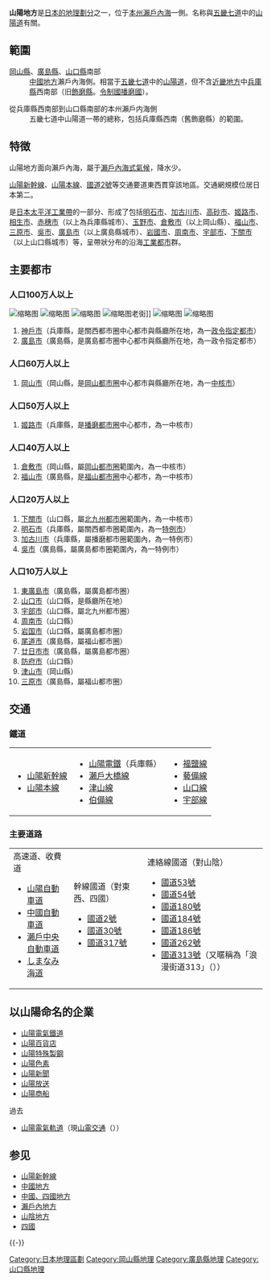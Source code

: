 {{japanese|japanese=山陽地方|kana=さんようちほう|romaji=San'yō-chihō|image=SanYo-region Small.png}}
'''山陽地方'''是[[日本地理區劃|日本的地理劃分]]之一，位于[[本州|本州]][[瀨戶內海|瀨戶內海]]一側。名称與[[五畿七道|五畿七道]]中的[[山陽道|山陽道]]有關。

==範圍==
;[[岡山縣|岡山縣]]、[[廣島縣|廣島縣]]、[[山口縣|山口縣]]南部
:[[中國地方|中國地方]]瀨戶內海側。相當于[[五畿七道|五畿七道]]中的[[山陽道|山陽道]]，但不含[[近畿地方|近畿地方]]中[[兵庫縣|兵庫縣]]西南部（旧[[飾磨縣|飾磨縣]]。[[令制國|令制國]][[播磨國|播磨國]]）。

;從兵庫縣西南部到山口縣南部的本州瀨戶内海側
:五畿七道中山陽道一帯的總称，包括兵庫縣西南（舊飾磨縣）的範圍。

==特徴==
山陽地方面向瀨戶內海，屬于[[瀨戶內海式氣候|瀨戶內海式氣候]]，降水少。

[[山陽新幹線|山陽新幹線]]、[[山陽本線|山陽本線]]、[[國道2號_(日本)|國道2號]]等交通要道東西貫穿該地區。交通網規模位居日本第二。

是[[日本太平洋工業帶|日本太平洋工業帶]]的一部分、形成了包括[[明石市|明石市]]、[[加古川市|加古川市]]、[[高砂市|高砂市]]、[[姬路市|姬路市]]、[[相生市|相生市]]、[[赤穗市|赤穗市]]（以上為兵庫縣城市）、[[玉野市|玉野市]]、[[倉敷市|倉敷市]]（以上岡山縣）、[[福山市|福山市]]、[[三原市|三原市]]、[[吳市|吳市]]、[[廣島市|廣島市]]（以上廣島縣城市）、[[岩國市|岩國市]]、[[周南市|周南市]]、[[宇部市|宇部市]]、[[下關市|下關市]]（以上山口縣城市）等，呈帶狀分布的沿海[[工業都市|工業都市]]群。

==主要都市==
===人口100万人以上===
[[File:View_of_Kikuseidai_from_Mount_Maya_Kobe.jpg|缩略图]]
[[File:Greencity-all.jpg|缩略图]]
[[File:Hamanomiyatenjinsha7412.JPG|缩略图]]
[[File:Japan_Kurashiki_quay_3_034.jpg|缩略图]]老街]]
[[File:Kobe_Port_island.jpg|缩略图]]
[[File:Twilight_view_of_Kobe,_from_a_point_near_Shin-Kobe_station.jpg|缩略图]]
#[[神戶市|神戶市]]（兵庫縣，是關西都市圈中心都市與縣廳所在地，為一[[政令指定都市|政令指定都市]]）
#[[廣島市|廣島市]]（廣島縣，是廣島都市圈中心都市與縣廳所在地，為一政令指定都市）

===人口60万人以上===
#[[岡山市|岡山市]]（岡山縣，是[[岡山都市圈|岡山都市圈]]中心都市與縣廳所在地，為一[[中核市|中核市]]）

===人口50万人以上===
#[[姬路市|姬路市]]（兵庫縣，是[[播磨都市圈|播磨都市圈]]中心都市，為一中核市）

===人口40万人以上===
#[[倉敷市|倉敷市]]（岡山縣，屬[[岡山都市圈|岡山都市圈]]範圍內，為一中核市）
#[[福山市|福山市]]（廣島縣，是[[福山都市圈|福山都市圈]]中心都市，為一中核市）

===人口20万人以上===
#[[下關市|下關市]]（山口縣，屬[[北九州都市圈|北九州都市圈]]範圍內，為一中核市）
#[[明石市|明石市]]（兵庫縣，屬關西都市圈範圍內，為一[[特例市|特例市]]）
#[[加古川市|加古川市]]（兵庫縣，屬播磨都市圈範圍內，為一特例市）
#[[吳市|吳市]]（廣島縣，屬廣島都市圈範圍內，為一特例市）

===人口10万人以上===
#[[東廣島市|東廣島市]]（廣島縣，屬廣島都市圈）
#[[山口市|山口市]]（山口縣，是縣廳所在地）
#[[宇部市|宇部市]]（山口縣，屬北九州都市圈）
#[[周南市|周南市]]（山口縣）
#[[岩国市|岩国市]]（山口縣，屬廣島都市圈）
#[[尾道市|尾道市]]（廣島縣，屬福山都市圈）
#[[廿日市市|廿日市市]]（廣島縣，屬廣島都市圈）
#[[防府市|防府市]]（山口縣）
#[[津山市|津山市]]（岡山縣）
#[[三原市|三原市]]（廣島縣，屬福山都市圈）

==交通==
===鐵道===
{|
|valign="top"|
*[[山陽新幹線|山陽新幹線]]
*[[山陽本線|山陽本線]]
|valign="top"|
*[[山陽電鐵|山陽電鐵]]（兵庫縣）
*[[瀨戶大橋線|瀨戶大橋線]]
*[[津山線|津山線]]
*[[伯備線|伯備線]]
|valign="top"|
*[[福鹽線|福鹽線]]
*[[藝備線|藝備線]]
*[[山口線|山口線]]
*[[宇部線|宇部線]]
|}

===主要道路===
{|
|valign="top"|
;高速道、收費道
*[[山陽自動車道|山陽自動車道]]
*[[中國自動車道|中國自動車道]]
*[[瀨戶中央自動車道|瀨戶中央自動車道]]
*[[しまなみ海道|しまなみ海道]]
|valign="top"|
;幹線國道（對東西、四國）
*[[國道2號_(日本)|國道2號]]
*[[國道30號|國道30號]]
*[[國道317號|國道317號]]
|valign="top"|
;連絡線國道（對山陰）
*[[國道53號|國道53號]]
*[[國道54號|國道54號]]
*[[國道180號|國道180號]]
*[[國道184號|國道184號]]
*[[國道186號|國道186號]]
*[[國道262號|國道262號]]
*[[國道313號|國道313號]]（又暱稱為「浪漫街道313」（{{lang|ja|ロマンチック街道313}}））
|}

==以山陽命名的企業==
*[[山陽電氣鐵道|山陽電氣鐵道]]
*[[山陽百貨店|山陽百貨店]]
*[[山陽特殊製鋼|山陽特殊製鋼]]
*[[山陽色素|山陽色素]]
*[[山陽新聞|山陽新聞]]
*[[山陽放送|山陽放送]]
*[[山陽商船|山陽商船]]
過去
*[[山陽電氣軌道|山陽電氣軌道]]（現[[山電交通|山電交通]]（{{lang|ja|サンデン交通}}））

== 参见==
* [[山陽新幹線|山陽新幹線]]
* [[中國地方|中國地方]]
* [[中國、四國地方|中國、四國地方]]
* [[瀨戶內地方|瀨戶內地方]]
* [[山陰地方|山陰地方]]
* [[四國|四國]]

{{-}}
{{日本地理區劃}}

{{Authority control}}
[[Category:日本地理區劃|Category:日本地理區劃]]
[[Category:岡山縣地理|Category:岡山縣地理]]
[[Category:廣島縣地理|Category:廣島縣地理]]
[[Category:山口縣地理|Category:山口縣地理]]